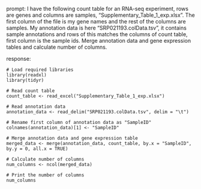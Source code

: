 prompt:
I have the following count table for an RNA-seq experiment, rows are genes and columns are samples, "Supplementary_Table_1_exp.xlsx". The first column of the file is my gene names and the rest of the columns are samples. My annotation data is here  "SRP021193.colData.tsv", it contains sample annotations and rows of this matches the columns of count table, first column is the sample ids. Merge annotation data and gene expression tables and calculate number of columns.

response:
```
# Load required libraries
library(readxl)
library(tidyr)

# Read count table
count_table <- read_excel("Supplementary_Table_1_exp.xlsx")

# Read annotation data
annotation_data <- read_delim("SRP021193.colData.tsv", delim = "\t")

# Rename first column of annotation data as "SampleID"
colnames(annotation_data)[1] <- "SampleID"

# Merge annotation data and gene expression table
merged_data <- merge(annotation_data, count_table, by.x = "SampleID", by.y = 0, all.x = TRUE)

# Calculate number of columns
num_columns <- ncol(merged_data)

# Print the number of columns
num_columns
```

